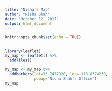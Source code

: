 ```yaml
---
title: "Nisha's Map"
author: "Nisha Shah"
date: "October 12, 2017"
output: html_document
---
```


```r
knitr::opts_chunk$set(echo = TRUE)
```

## <date>


```r

library(leaflet)
my_map <- leaflet() %>% 
  addTiles()

my_map <- my_map %>%
  addMarkers(lat=33.7477920, lng=-118.0374230, 
             popup="Nisha Shah's Office")
my_map
```

